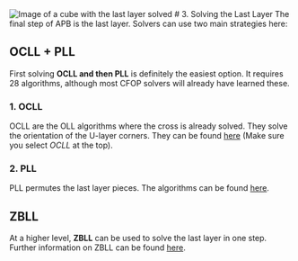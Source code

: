 
<Image src="/images/tutorial/ll.svg" width={200} height={200} alt="Image of a cube with the last layer solved"/>
# 3. Solving the Last Layer
The final step of APB is the last layer. Solvers can use two main strategies here:

## OCLL + PLL
First solving **OCLL and then PLL** is definitely the easiest option. It requires 28 algorithms, although most CFOP solvers will already have learned these.

### 1. OCLL
OCLL are the OLL algorithms where the cross is already solved. They solve the orientation of the U-layer corners. They can be found [here](https://speedcubedb.com/a/3x3/OLL) (Make sure you select *OCLL* at the top).

### 2. PLL
PLL permutes the last layer pieces. The algorithms can be found [here](https://speedcubedb.com/a/3x3/PLL).

## ZBLL
At a higher level, **ZBLL** can be used to solve the last layer in one step. Further information on ZBLL can be found [here](/advanced/zbll).